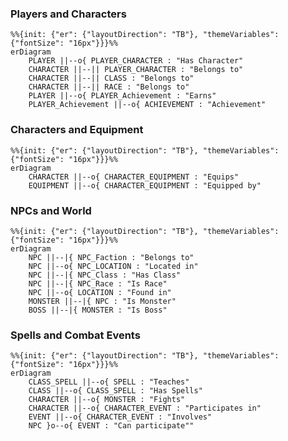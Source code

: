 
### Players and Characters

```mermaid
%%{init: {"er": {"layoutDirection": "TB"}, "themeVariables": {"fontSize": "16px"}}}%%
erDiagram
    PLAYER ||--o{ PLAYER_CHARACTER : "Has Character"
    CHARACTER ||--|| PLAYER_CHARACTER : "Belongs to"
    CHARACTER ||--|| CLASS : "Belongs to"
    CHARACTER ||--|| RACE : "Belongs to"
    PLAYER ||--o{ PLAYER_Achievement : "Earns"
    PLAYER_Achievement ||--o{ ACHIEVEMENT : "Achievement"
```

### Characters and Equipment

```mermaid
%%{init: {"er": {"layoutDirection": "TB"}, "themeVariables": {"fontSize": "16px"}}}%%
erDiagram
    CHARACTER ||--o{ CHARACTER_EQUIPMENT : "Equips"
    EQUIPMENT ||--o{ CHARACTER_EQUIPMENT : "Equipped by"
```

### NPCs and World
```mermaid
%%{init: {"er": {"layoutDirection": "TB"}, "themeVariables": {"fontSize": "16px"}}}%%
erDiagram
    NPC ||--|{ NPC_Faction : "Belongs to"
    NPC ||--o{ NPC_LOCATION : "Located in"
    NPC ||--|{ NPC_Class : "Has Class"
    NPC ||--|{ NPC_Race : "Is Race"
    NPC ||--o{ LOCATION : "Found in"
    MONSTER ||--|{ NPC : "Is Monster"
    BOSS ||--|{ MONSTER : "Is Boss"
```

### Spells and Combat Events

```mermaid
%%{init: {"er": {"layoutDirection": "TB"}, "themeVariables": {"fontSize": "16px"}}}%%
erDiagram
    CLASS_SPELL ||--o{ SPELL : "Teaches"
    CLASS ||--o{ CLASS_SPELL : "Has Spells"
    CHARACTER ||--o{ MONSTER : "Fights"
    CHARACTER ||--o{ CHARACTER_EVENT : "Participates in"
    EVENT ||--o{ CHARACTER_EVENT : "Involves"
    NPC }o--o{ EVENT : "Can participate""
```
